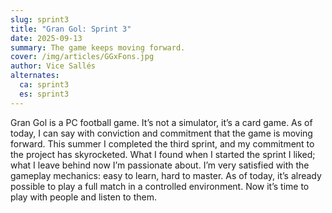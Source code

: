 ```yaml
---
slug: sprint3
title: "Gran Gol: Sprint 3"
date: 2025-09-13
summary: The game keeps moving forward.
cover: /img/articles/GGxFons.jpg
author: Vice Sallés
alternates:
  ca: sprint3
  es: sprint3
---
```


Gran Gol is a PC football game. It’s not a simulator, it’s a card game. As of today, I can say with conviction and commitment that the game is moving forward. This summer I completed the third sprint, and my commitment to the project has skyrocketed. What I found when I started the sprint I liked; what I leave behind now I’m passionate about. I’m very satisfied with the gameplay mechanics: easy to learn, hard to master. As of today, it’s already possible to play a full match in a controlled environment. Now it’s time to play with people and listen to them.
